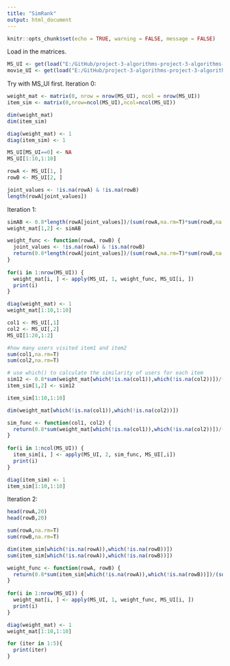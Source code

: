 ```yaml
---
title: "SimRank"
output: html_document
---
```


```r
knitr::opts_chunk$set(echo = TRUE, warning = FALSE, message = FALSE)
```

Load in the matrices.

```r
MS_UI <- get(load("E:/GitHub/project-3-algorithms-project-3-algorithms-group-3/output/MS_UI.RData"))
movie_UI <- get(load("E:/GitHub/project-3-algorithms-project-3-algorithms-group-3/output/movie_UI.RData"))
```

Try with MS_UI first. 
Iteration 0:

```r
weight_mat <- matrix(0, nrow = nrow(MS_UI), ncol = nrow(MS_UI))
item_sim <- matrix(0,nrow=ncol(MS_UI),ncol=ncol(MS_UI))
```

```r
dim(weight_mat)
dim(item_sim)
```

```r
diag(weight_mat) <- 1
diag(item_sim) <- 1
```

```r
MS_UI[MS_UI==0] <- NA
MS_UI[1:10,1:10]
```

```r
rowA <- MS_UI[1, ]
rowB <- MS_UI[2, ]
```

```r
joint_values <- !is.na(rowA) & !is.na(rowB)
length(rowA[joint_values])
```

Iteration 1:

```r
simAB <- 0.8*length(rowA[joint_values])/(sum(rowA,na.rm=T)*sum(rowB,na.rm=T))
weight_mat[1,2] <- simAB
```

```r
weight_func <- function(rowA, rowB) {
  joint_values <- !is.na(rowA) & !is.na(rowB)
  return(0.8*length(rowA[joint_values])/(sum(rowA,na.rm=T)*sum(rowB,na.rm=T)))
}
    
for(i in 1:nrow(MS_UI)) {
  weight_mat[i, ] <- apply(MS_UI, 1, weight_func, MS_UI[i, ])
  print(i)
}
```

```r
diag(weight_mat) <- 1
weight_mat[1:10,1:10]
```

```r
col1 <- MS_UI[,1]
col2 <- MS_UI[,2]
MS_UI[1:20,1:2]
```

```r
#how many users visited item1 and item2
sum(col1,na.rm=T)
sum(col2,na.rm=T)
```

```r
# use which() to calculate the similarity of users for each item
sim12 <- 0.8*sum(weight_mat[which(!is.na(col1)),which(!is.na(col2))])/(sum(col1,na.rm=T)*sum(col2,na.rm=T))
item_sim[1,2] <- sim12
```

```r
item_sim[1:10,1:10]
```

```r
dim(weight_mat[which(!is.na(col1)),which(!is.na(col2))])
```

```r
sim_func <- function(col1, col2) {
  return(0.8*sum(weight_mat[which(!is.na(col1)),which(!is.na(col2))])/(sum(col1,na.rm=T)*sum(col2,na.rm=T)))
}
    
for(i in 1:ncol(MS_UI)) {
  item_sim[i, ] <- apply(MS_UI, 2, sim_func, MS_UI[,i])
  print(i)
}
```

```r
diag(item_sim) <- 1
item_sim[1:10,1:10]
```

Iteration 2:

```r
head(rowA,20)
head(rowB,20)
```

```r
sum(rowA,na.rm=T)
sum(rowB,na.rm=T)
```

```r
dim(item_sim[which(!is.na(rowA)),which(!is.na(rowB))])
sum(item_sim[which(!is.na(rowA)),which(!is.na(rowB))])
```

```r
weight_func <- function(rowA, rowB) {
  return(0.8*sum(item_sim[which(!is.na(rowA)),which(!is.na(rowB))])/(sum(rowA,na.rm=T)*sum(rowB,na.rm=T)))
}
    
for(i in 1:nrow(MS_UI)) {
  weight_mat[i, ] <- apply(MS_UI, 1, weight_func, MS_UI[i, ])
  print(i)
}
```

```r
diag(weight_mat) <- 1
weight_mat[1:10,1:10]
```

```r
for (iter in 1:5){
  print(iter)
}

```



















